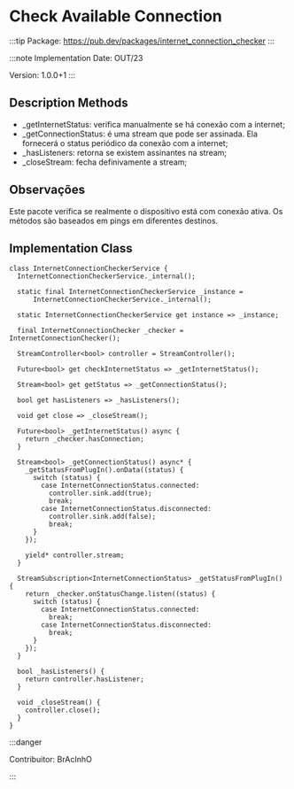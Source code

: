 # Check Available Connection

:::tip
Package: https://pub.dev/packages/internet_connection_checker
:::

:::note
Implementation Date: OUT/23

Version: 1.0.0+1
:::

## Description Methods
- _getInternetStatus: verifica manualmente se há conexão com a internet;
- _getConnectionStatus: é uma stream que pode ser assinada. Ela fornecerá o status periódico da conexão com a internet;
- _hasListeners: retorna se existem assinantes na stream;
- _closeStream: fecha definivamente a stream;

## Observações
Este pacote verifica se realmente o dispositivo está com conexão ativa. Os métodos são baseados em pings em diferentes destinos.


## Implementation Class

```dartevanescet
class InternetConnectionCheckerService {
  InternetConnectionCheckerService._internal();

  static final InternetConnectionCheckerService _instance =
      InternetConnectionCheckerService._internal();

  static InternetConnectionCheckerService get instance => _instance;

  final InternetConnectionChecker _checker = InternetConnectionChecker();

  StreamController<bool> controller = StreamController();

  Future<bool> get checkInternetStatus => _getInternetStatus();

  Stream<bool> get getStatus => _getConnectionStatus();

  bool get hasListeners => _hasListeners();

  void get close => _closeStream();

  Future<bool> _getInternetStatus() async {
    return _checker.hasConnection;
  }

  Stream<bool> _getConnectionStatus() async* {
    _getStatusFromPlugIn().onData((status) {
      switch (status) {
        case InternetConnectionStatus.connected:
          controller.sink.add(true);
          break;
        case InternetConnectionStatus.disconnected:
          controller.sink.add(false);
          break;
      }
    });

    yield* controller.stream;
  }

  StreamSubscription<InternetConnectionStatus> _getStatusFromPlugIn() {
    return _checker.onStatusChange.listen((status) {
      switch (status) {
        case InternetConnectionStatus.connected:
          break;
        case InternetConnectionStatus.disconnected:
          break;
      }
    });
  }

  bool _hasListeners() {
    return controller.hasListener;
  }

  void _closeStream() {
    controller.close();
  }
}
```

:::danger

Contribuitor: BrAcInhO

:::
